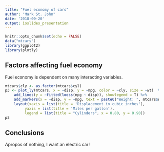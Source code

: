 ```yaml
---
title: "Fuel economy of cars"
author: "Mark St. John"
date: '2018-09-20'
output: ioslides_presentation
---
```


```r
knitr::opts_chunk$set(echo = FALSE)
data("mtcars")
library(ggplot2)
library(plotly)
```

## Factors affecting fuel economy

Fuel economy is dependent on many interacting variables.

```r
mtcars$cly <- as.factor(mtcars$cyl)
p3 <- plot_ly(mtcars, x = ~disp, y = ~mpg, color = ~cly, size = ~wt)  %>% 
    add_lines(y = ~fitted(loess(mpg ~ disp)), showlegend = T) %>% 
    add_markers(x = ~disp, y = ~mpg, text = paste0("Weight: ", mtcars$wt, " tons"), showlegend = FALSE) %>%
    layout(xaxis = list(title = 'Displacement in cubic inches'),
         yaxis = list(title = 'Miles per gallon'),
         legend = list(title = "Cylinders", x = 0.80, y = 0.90))
p3
```

## Conclusions

Apropos of nothing, I want an electric car!
